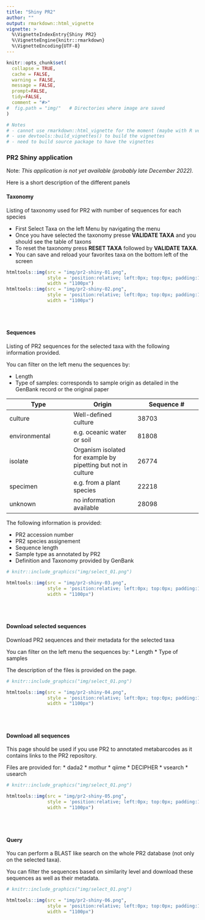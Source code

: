 ```yaml
---
title: "Shiny PR2"
author: ""
output: rmarkdown::html_vignette
vignette: >
  %\VignetteIndexEntry{Shiny PR2}
  %\VignetteEngine{knitr::rmarkdown}
  %\VignetteEncoding{UTF-8}
---
```


```r
knitr::opts_chunk$set(
  collapse = TRUE,
  cache = FALSE,
  warning = FALSE,
  message = FALSE,
  prompt=FALSE,
  tidy=FALSE,
  comment = "#>" 
#  fig.path = "img/"   # Directories where image are saved
)

# Notes
# - cannot use rmarkdown::html_vignette for the moment (maybe with R version 4.0)
# - use devtools::build_vignettes() to build the vignettes
# - need to build source package to have the vignettes
```

### PR2 Shiny application

Note: _This application is not yet available (probably late December 2022)._

Here is a short description of the different panels

#### Taxonomy

Listing of taxonomy used for PR2 with number of sequences for each species

* First Select Taxa on the left Menu by navigating the menu
* Once you have selected the taxonomy presse **VALIDATE TAXA** and you should see the table of taxons
* To reset the taxonomy press **RESET TAXA** followed by **VALIDATE TAXA**.
* You can save and reload your favorites taxa on the bottom left of the screen
```r

htmltools::img(src = "img/pr2-shiny-01.png", 
               style = 'position:relative; left:0px; top:0px; padding:10px;',
               width = "1100px")
htmltools::img(src = "img/pr2-shiny-02.png", 
               style = 'position:relative; left:0px; top:0px; padding:10px;',
               width = "1100px")
```
<br />
<br />

#### Sequences

Listing of PR2 sequences for the selected taxa with the following information provided.

You can filter on the left menu the sequences by:

* Length
* Type of samples: corresponds to sample origin as detailed in the GenBank record or the original paper
          
  
| Type  | Origin  | Sequence #  |
|---|---|---|
|culture   |  Well-defined culture |  38703 |
|environmental   | e.g. oceanic water or soil  | 81808  |
| isolate  |  Organism isolated for example by pipetting but not in culture | 26774  |
| specimen   | e.g. from a plant species  | 22218  |
|unknown   |  no information available  | 28098  |

The following information is provided:

* PR2 accession number
* PR2 species assignement
* Sequence length
* Sample type as annotated by PR2
* Definition and Taxonomy provided by GenBank

```r
# knitr::include_graphics("img/select_01.png")

htmltools::img(src = "img/pr2-shiny-03.png", 
               style = 'position:relative; left:0px; top:0px; padding:10px;',
               width = "1100px")
```
<br />
<br />

#### Download selected sequences

Download PR2 sequences and their metadata for the selected taxa

You can filter on the left menu the sequences by:
* Length
* Type of samples

The description of the files is provided on the page.

```r
# knitr::include_graphics("img/select_01.png")

htmltools::img(src = "img/pr2-shiny-04.png", 
               style = 'position:relative; left:0px; top:0px; padding:10px;',
               width = "1100px")
```
<br />
<br />

#### Download all sequences

This page should be used if you use PR2 to annotated metabarcodes as it contains links to the PR2 repository. 

Files are provided for:
* dada2
* mothur
* qiime
* DECIPHER
* vsearch
* usearch

```r
# knitr::include_graphics("img/select_01.png")

htmltools::img(src = "img/pr2-shiny-05.png", 
               style = 'position:relative; left:0px; top:0px; padding:10px;',
               width = "1100px")
```
<br />
<br />

#### Query

You can perform a BLAST like search on the whole PR2 database (not only on the selected taxa).

You can filter the sequences based on similarity level and download these sequences as well as their metadata.


```r
# knitr::include_graphics("img/select_01.png")

htmltools::img(src = "img/pr2-shiny-06.png", 
               style = 'position:relative; left:0px; top:0px; padding:10px;',
               width = "1100px")
```
<br />
<br />
